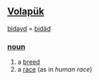 == [[Volapük]] == 
[[bidayd]] = [[bidäd]] 
=== [[noun]] === 
# a [[breed]]
# a [[race]] (as in ''human race'')